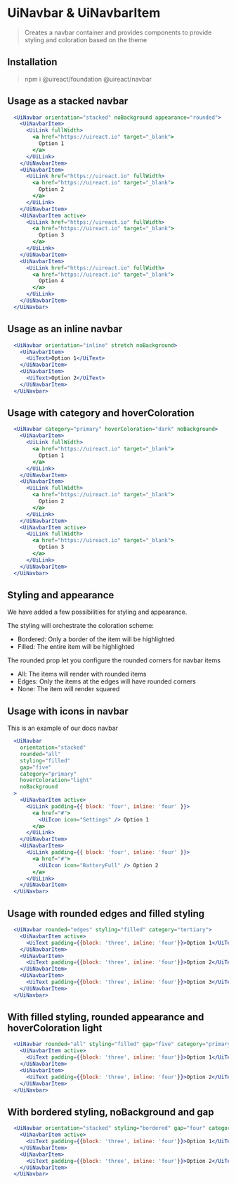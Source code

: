 

# UiNavbar & UiNavbarItem

<Metadata packageName='navbar' packageJson={packageJson} />

> Creates a navbar container and provides components to provide styling and coloration based on the theme

## Installation

> npm i @uireact/foundation @uireact/navbar

## Usage as a stacked navbar

```jsx live scope={{UiNavbar, UiNavbarItem, UiLink}}
  <UiNavbar orientation="stacked" noBackground appearance="rounded">
    <UiNavbarItem>
      <UiLink fullWidth>
        <a href="https://uireact.io" target="_blank">
          Option 1
        </a>
      </UiLink>
    </UiNavbarItem>
    <UiNavbarItem>
      <UiLink href="https://uireact.io" fullWidth>
        <a href="https://uireact.io" target="_blank">
          Option 2
        </a>
      </UiLink>
    </UiNavbarItem>
    <UiNavbarItem active>
      <UiLink href="https://uireact.io" fullWidth>
        <a href="https://uireact.io" target="_blank">
          Option 3
        </a>
      </UiLink>
    </UiNavbarItem>
    <UiNavbarItem>
      <UiLink href="https://uireact.io" fullWidth>
        <a href="https://uireact.io" target="_blank">
          Option 4
        </a>
      </UiLink>
    </UiNavbarItem>
  </UiNavbar>
```
## Usage as an inline navbar

```jsx live scope={{UiNavbar, UiNavbarItem, UiText}}
  <UiNavbar orientation="inline" stretch noBackground>
    <UiNavbarItem>
      <UiText>Option 1</UiText>
    </UiNavbarItem>
    <UiNavbarItem>
      <UiText>Option 2</UiText>
    </UiNavbarItem>
  </UiNavbar>
```

## Usage with category and hoverColoration

```jsx live scope={{UiNavbar, UiNavbarItem, UiLink, UiCard}}
  <UiNavbar category="primary" hoverColoration="dark" noBackground>
    <UiNavbarItem>
      <UiLink fullWidth>
        <a href="https://uireact.io" target="_blank">
          Option 1
        </a>
      </UiLink>
    </UiNavbarItem>
    <UiNavbarItem>
      <UiLink fullWidth>
        <a href="https://uireact.io" target="_blank">
          Option 2
        </a>
      </UiLink>
    </UiNavbarItem>
    <UiNavbarItem active>
      <UiLink fullWidth>
        <a href="https://uireact.io" target="_blank">
          Option 3
        </a>
      </UiLink>
    </UiNavbarItem>
  </UiNavbar>
```

## Styling and appearance

We have added a few possibilities for styling and appearance. 

The styling will orchestrate the coloration scheme:

- Bordered: Only a border of the item will be highlighted
- Filled: The entire item will be highlighted

The rounded prop let you configure the rounded corners for navbar items

- All: The items will render with rounded items
- Edges: Only the items at the edges will have rounded corners
- None: The item will render squared

## Usage with icons in navbar

This is an example of our docs navbar

```jsx live scope={{UiNavbar, UiNavbarItem, UiText, UiIcon, UiLink}}
  <UiNavbar 
    orientation="stacked" 
    rounded="all" 
    styling="filled" 
    gap="five" 
    category="primary" 
    hoverColoration="light"
    noBackground
  >
    <UiNavbarItem active>
      <UiLink padding={{ block: 'four', inline: 'four' }}>
        <a href="#">
          <UiIcon icon="Settings" /> Option 1
        </a>
      </UiLink>
    </UiNavbarItem>
    <UiNavbarItem>
      <UiLink padding={{ block: 'four', inline: 'four' }}>
        <a href="#">
          <UiIcon icon="BatteryFull" /> Option 2
        </a>
      </UiLink>
    </UiNavbarItem>
  </UiNavbar>
```

## Usage with rounded edges and filled styling

```jsx live scope={{UiNavbar, UiNavbarItem, UiText}}
  <UiNavbar rounded="edges" styling="filled" category="tertiary">
    <UiNavbarItem active>
      <UiText padding={{block: 'three', inline: 'four'}}>Option 1</UiText>
    </UiNavbarItem>
    <UiNavbarItem>
      <UiText padding={{block: 'three', inline: 'four'}}>Option 2</UiText>
    </UiNavbarItem>
    <UiNavbarItem>
      <UiText padding={{block: 'three', inline: 'four'}}>Option 3</UiText>
    </UiNavbarItem>
  </UiNavbar>
```

## With filled styling, rounded appearance and hoverColoration light

```jsx live scope={{UiNavbar, UiNavbarItem, UiText}}
  <UiNavbar rounded="all" styling="filled" gap="five" category="primary" hoverColoration="light">
    <UiNavbarItem active>
      <UiText padding={{block: 'three', inline: 'four'}}>Option 1</UiText>
    </UiNavbarItem>
    <UiNavbarItem>
      <UiText padding={{block: 'three', inline: 'four'}}>Option 2</UiText>
    </UiNavbarItem>
  </UiNavbar>
```

## With bordered styling, noBackground and gap

```jsx live scope={{UiNavbar, UiNavbarItem, UiText}}
  <UiNavbar orientation="stacked" styling="bordered" gap="four" category="tertiary" noBackground>
    <UiNavbarItem active>
      <UiText padding={{block: 'three', inline: 'four'}}>Option 1</UiText>
    </UiNavbarItem>
    <UiNavbarItem>
      <UiText padding={{block: 'three', inline: 'four'}}>Option 2</UiText>
    </UiNavbarItem>
  </UiNavbar>
```
